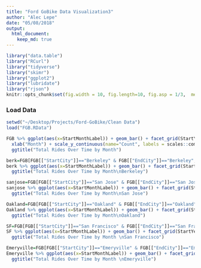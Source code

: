 ```yaml
---
title: "Ford GoBike Data Visualization3"
author: "Alec Lepe"
date: "05/08/2018"
output: 
  html_document:
    keep_md: true
---
```


```r
library("data.table")
library("RCurl")
library("tidyverse")
library("skimr")
library("ggplot2")
library("lubridate")
library("rjson")
knitr::opts_chunk$set(fig.width = 10, fig.length=10, fig.asp = 1/3,  message=FALSE)
```
### Load Data
```r
setwd("~/Desktop/Projects/Ford-GoBike/Clean Data")
load("FGB.RData")
```
```r
FGB %>% ggplot(aes(x=StartMonthLabel)) + geom_bar() + facet_grid(StartYear ~ .) + 
  xlab("Month") + scale_y_continuous(name="Count", labels = scales::comma) +
  ggtitle("Total Rides Over Time by Month")
```

```r
berk=FGB[FGB[["StartCity"]]=="Berkeley" & FGB[["EndCity"]]=="Berkeley",]
berk %>% ggplot(aes(x=StartMonthLabel)) + geom_bar() + facet_grid(StartYear ~ .) +xlab("Month") + scale_y_continuous(name="Count", labels = scales::comma) +
  ggtitle("Total Rides Over Time by Month\nBerkeley")
```
```r
sanjose=FGB[FGB[["StartCity"]]=="San Jose" & FGB[["EndCity"]]=="San Jose",]
sanjose %>% ggplot(aes(x=StartMonthLabel)) + geom_bar() + facet_grid(StartYear ~ .) +xlab("Month") + scale_y_continuous(name="Count", labels = scales::comma) +
  ggtitle("Total Rides Over Time by Month\nSan Jose")
```
```r
Oakland=FGB[FGB[["StartCity"]]=="Oakland" & FGB[["EndCity"]]=="Oakland",]
Oakland %>% ggplot(aes(x=StartMonthLabel)) + geom_bar() + facet_grid(StartYear ~ .) +xlab("Month") + scale_y_continuous(name="Count", labels = scales::comma) +
  ggtitle("Total Rides Over Time by Month\nOakland")
```
```r
SF=FGB[FGB[["StartCity"]]=="San Francisco" & FGB[["EndCity"]]=="San Francisco",]
SF %>% ggplot(aes(x=StartMonthLabel)) + geom_bar() + facet_grid(StartYear ~ .) +xlab("Month") + scale_y_continuous(name="Count", labels = scales::comma) +
  ggtitle("Total Rides Over Time by Month \nSan Francisco")
```
```r
Emeryville=FGB[FGB[["StartCity"]]=="Emeryville" & FGB[["EndCity"]]=="Emeryville",]
Emeryville %>% ggplot(aes(x=StartMonthLabel)) + geom_bar() + facet_grid(StartYear ~ .) +xlab("Month") + scale_y_continuous(name="Count", labels = scales::comma) +
  ggtitle("Total Rides Over Time by Month \nEmeryville")
```